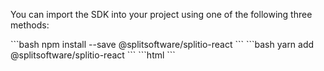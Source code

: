 
You can import the SDK into your project using one of the following three methods:

<Tabs>
  <TabItem label="NPM (recommended)" value="npm">
```bash
npm install --save @splitsoftware/splitio-react
```
  </TabItem>
  <TabItem label="Yarn" value="yarn">
```bash
yarn add @splitsoftware/splitio-react
```
  </TabItem>
  <TabItem label="CDN bundle" value="cdn">
```html
<!-- Don't forget to include React script tags before Split SDK. More details at https://reactjs.org/docs/add-react-to-a-website.html#step-2-add-the-script-tags  -->
<script src="//cdn.split.io/sdk/splitio-react-2.0.1.min.js"></script>
```
  </TabItem>
</Tabs>